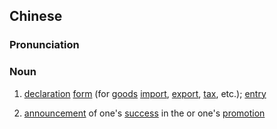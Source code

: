 ==Chinese==
{{zh-forms|s=报单}}

===Pronunciation===
{{zh-pron
|m=bàodān
|mn=pò-toaⁿ
|cat=n
}}

===Noun===
{{zh-noun}}

# [[declaration]] [[form]] (for [[goods]] [[import]], [[export]], [[tax]], etc.); [[entry]]
# {{lb|zh|historical}} [[announcement]] of one's [[success]] in the {{w|imperial examination}} or one's [[promotion]]